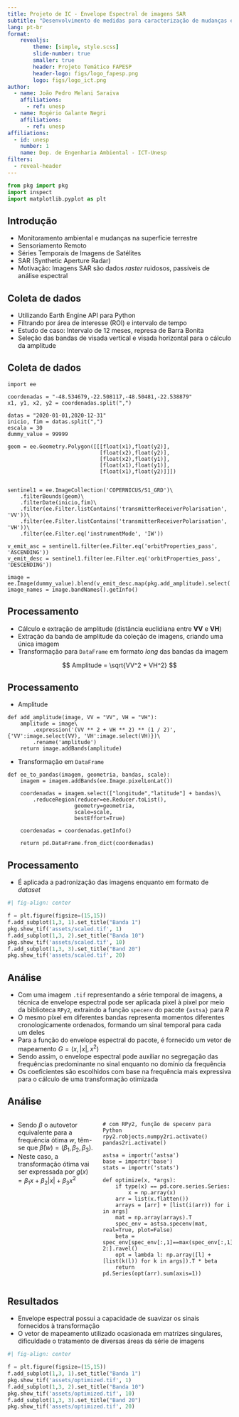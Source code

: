```yaml
---
title: Projeto de IC - Envelope Espectral de imagens SAR
subtitle: "Desenvolvimento de medidas para caracterização de mudanças em séries temporais de imagens SAR com apoio de Aprendizado de Máquina"
lang: pt-br
format:
    revealjs: 
        theme: [simple, style.scss]
        slide-number: true
        smaller: true
        header: Projeto Temático FAPESP
        header-logo: figs/logo_fapesp.png
        logo: figs/logo_ict.png
author: 
  - name: João Pedro Melani Saraiva
    affiliations:
      - ref: unesp 
  - name: Rogério Galante Negri
    affiliations:
      - ref: unesp
affiliations: 
  - id: unesp
    number: 1
    name: Dep. de Engenharia Ambiental - ICT-Unesp
filters: 
  - reveal-header
---
```


```python
from pkg import pkg
import inspect
import matplotlib.pyplot as plt
```

## Introdução

- Monitoramento ambiental e mudanças na superfície terrestre
- Sensoriamento Remoto
- Séries Temporais de Imagens de Satélites
- SAR (Synthetic Aperture Radar)
- Motivação: Imagens SAR são dados *raster* ruidosos, passíveis de análise espectral

## Coleta de dados

- Utilizando Earth Engine API para Python
- Filtrando por área de interesse (ROI) e intervalo de tempo
- Estudo de caso: Intervalo de 12 meses, represa de Barra Bonita
- Seleção das bandas de visada vertical e visada horizontal para o cálculo da amplitude

## Coleta de dados

```.python
import ee

coordenadas = "-48.534679,-22.508117,-48.50481,-22.538879"
x1, y1, x2, y2 = coordenadas.split(",")

datas = "2020-01-01,2020-12-31"
inicio, fim = datas.split(",")
escala = 30
dummy_value = 99999

geom = ee.Geometry.Polygon([[[float(x1),float(y2)],
                             [float(x2),float(y2)],
                             [float(x2),float(y1)],
                             [float(x1),float(y1)],
                             [float(x1),float(y2)]]])


sentinel1 = ee.ImageCollection('COPERNICUS/S1_GRD')\
    .filterBounds(geom)\
    .filterDate(inicio,fim)\
    .filter(ee.Filter.listContains('transmitterReceiverPolarisation', 'VV'))\
    .filter(ee.Filter.listContains('transmitterReceiverPolarisation', 'VH'))\
    .filter(ee.Filter.eq('instrumentMode', 'IW'))
    
v_emit_asc = sentinel1.filter(ee.Filter.eq('orbitProperties_pass', 'ASCENDING'))
v_emit_desc = sentinel1.filter(ee.Filter.eq('orbitProperties_pass', 'DESCENDING'))

image = ee.Image(dummy_value).blend(v_emit_desc.map(pkg.add_amplitude).select('amplitude').toBands())
image_names = image.bandNames().getInfo()
```

## Processamento

- Cálculo e extração de amplitude (distância euclidiana entre **VV** e **VH**)
- Extração da banda de amplitude da coleção de imagens, criando uma única imagem
- Transformação para `DataFrame` em formato *long* das bandas da imagem

$$
Amplitude = \sqrt{VV^2 + VH^2}
$$

## Processamento
- Amplitude
```.python
def add_amplitude(image, VV = "VV", VH = "VH"):
    amplitude = image\
        .expression('(VV ** 2 + VH ** 2) ** (1 / 2)', {'VV':image.select(VV), 'VH':image.select(VH)})\
        .rename('amplitude')
    return image.addBands(amplitude)
```
- Transformação em `DataFrame`

```.python
def ee_to_pandas(imagem, geometria, bandas, scale):
    imagem = imagem.addBands(ee.Image.pixelLonLat())
    
    coordenadas = imagem.select(["longitude","latitude"] + bandas)\
        .reduceRegion(reducer=ee.Reducer.toList(),
                     geometry=geometria,
                     scale=scale,
                     bestEffort=True)
    
    coordenadas = coordenadas.getInfo()
    
    return pd.DataFrame.from_dict(coordenadas)
```
## Processamento

- É aplicada a padronização das imagens enquanto em formato de *dataset*

```python
#| fig-align: center

f = plt.figure(figsize=(15,15))
f.add_subplot(1,3, 1).set_title("Banda 1")
pkg.show_tif('assets/scaled.tif', 1)
f.add_subplot(1,3, 2).set_title("Banda 10")
pkg.show_tif('assets/scaled.tif', 10)
f.add_subplot(1,3, 3).set_title("Band 20")
pkg.show_tif('assets/scaled.tif', 20)
```

## Análise

- Com uma imagem `.tif` representando a série temporal de imagens, a técnica de envelope espectral pode ser aplicada pixel à pixel por meio da biblioteca `RPy2`, extraindo a função `specenv` do pacote `{astsa}` para *R*
- O mesmo píxel em diferentes bandas representa momentos diferentes cronologicamente ordenados, formando um sinal temporal para cada um deles
- Para a função do envelope espectral do pacote, é fornecido um vetor de mapeamento $G = (x, |x|, x^2)$
- Sendo assim, o envelope espectral pode auxiliar no segregação das frequências predominante no sinal enquanto no domínio da frequência
- Os coeficientes são escolhidos com base na frequência mais expressiva para o cálculo de uma transformação otimizada

## Análise

:::: {.columns}

::: {.column width="40%"}
- Sendo $\beta$ o autovetor equivalente para a frequência ótima $w$, têm-se que $\hat{\beta}(w) = (\beta_1, \beta_2, \beta_3)$.
- Neste caso, a transformação ótima vai ser expressada por $g(x) = \beta_1x+\beta_2|x|+\beta_3x^2$
:::

::: {.column width="60%"}
```.python
# com RPy2, função de specenv para Python
rpy2.robjects.numpy2ri.activate()
pandas2ri.activate()

astsa = importr('astsa')
base = importr('base')
stats = importr('stats')

def optimize(x, *args):
    if type(x) == pd.core.series.Series:
        x = np.array(x)
    arr = list(x.flatten())
    arrays = [arr] + [list(i(arr)) for i in args]
    mat = np.array(arrays).T
    spec_env = astsa.specenv(mat, real=True, plot=False)
    beta = spec_env[spec_env[:,1]==max(spec_env[:,1]), 2:].ravel()
    opt = lambda l: np.array([l] + [list(k(l)) for k in args]).T * beta
    return pd.Series(opt(arr).sum(axis=1)) 
```
:::

::::

## Resultados
- Envelope espectral possui a capacidade de suavizar os sinais fornecidos à transformação
- O vetor de mapeamento utilizado ocasionada em matrizes singulares, dificuldade o tratamento de diversas áreas da série de imagens

```python
#| fig-align: center

f = plt.figure(figsize=(15,15))
f.add_subplot(1,3, 1).set_title("Banda 1")
pkg.show_tif('assets/optimized.tif', 1)
f.add_subplot(1,3, 2).set_title("Banda 10")
pkg.show_tif('assets/optimized.tif', 10)
f.add_subplot(1,3, 3).set_title("Band 20")
pkg.show_tif('assets/optimized.tif', 20)
```

 



